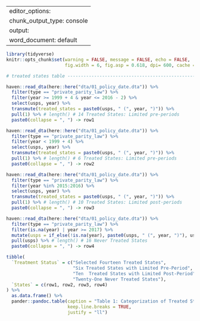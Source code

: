 
---
editor_options:
  chunk_output_type: console
output:
  word_document: default
---

```r
library(tidyverse)
knitr::opts_chunk$set(warning = FALSE, message = FALSE, echo = FALSE, 
                      fig.width = 6, fig.asp = 0.618, dpi= 600, cache = FALSE) #, dev = "cairo_pdf"
```

```r
# treated states table ----------------------------------------------------------

haven::read_dta(here::here("dta/01_policy_date.dta")) %>% 
  filter(type == "private_parity_law") %>% 
  filter(year >= 1999 + 4 & year <= 2016 - 2) %>% 
  select(usps, year) %>% 
  transmute(treated_states = paste0(usps, " (", year, ")")) %>% 
  pull(1) %>% # length() # 14 Treated States: Limited pre-periods
  paste0(collapse = ", ") -> row1

haven::read_dta(here::here("dta/01_policy_date.dta")) %>% 
  filter(type == "private_parity_law") %>% 
  filter(year < 1999 + 4) %>% 
  select(usps, year) %>% 
  transmute(treated_states = paste0(usps, " (", year, ")")) %>% 
  pull(1) %>% # length() # 6 Treated States: Limited pre-periods
  paste0(collapse = ", ") -> row2

haven::read_dta(here::here("dta/01_policy_date.dta")) %>% 
  filter(type == "private_parity_law") %>% 
  filter(year %in% 2015:2016) %>% 
  select(usps, year) %>% 
  transmute(treated_states = paste0(usps, " (", year, ")")) %>% 
  pull(1) %>% # length() # 10 Treated States: Limited post-periods
  paste0(collapse = ", ") -> row3

haven::read_dta(here::here("dta/01_policy_date.dta")) %>% 
  filter(type == "private_parity_law") %>% 
  filter(is.na(year) | year >= 2017) %>% 
  mutate(usps = if_else(!is.na(year), paste0(usps, " (", year, ")"), usps)) %>% 
  pull(usps) %>% # length() # 16 Never Treated States
  paste0(collapse = ", ") -> row4

tibble(
  `Treatment Status` = c("Selected Fourteen Treated States", 
                         "Six Treated States with Limited Pre-Period", 
                         "Ten  Treated States with Limited Post-Period", 
                         "Twenty-One Never Treated States"),
  `States` = c(row1, row2, row3, row4)
) %>% 
  as.data.frame() %>% 
  pander::pandoc.table(caption = "Table 1: Categorization of Treated States",
                       keep.line.breaks = TRUE,
                       justify = "ll")
```
